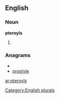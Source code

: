 ==English==

===Noun===
'''pteroyls'''

# {{plural of|[[pteroyl]]}}

===Anagrams===
* {{alphagram|eloprsty}}
* [[prostyle#English|prostyle]]

[[Category:English plurals]]

[[ar:pteroyls]]
